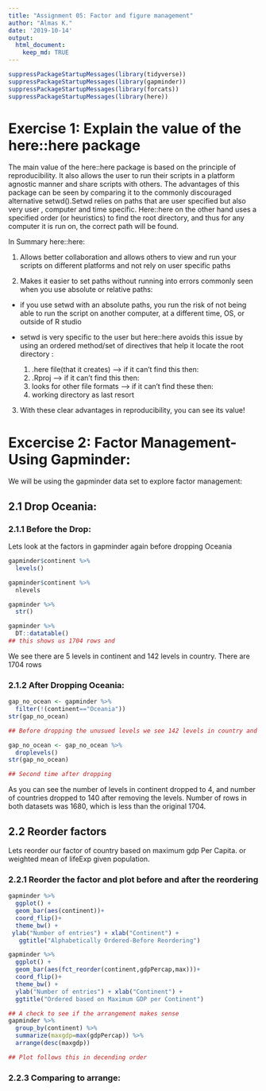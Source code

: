 ```yaml
---
title: "Assignment 05: Factor and figure management"
author: "Almas K."
date: '2019-10-14'
output:
  html_document:
    keep_md: TRUE
---
```


```r
suppressPackageStartupMessages(library(tidyverse))
suppressPackageStartupMessages(library(gapminder))
suppressPackageStartupMessages(library(forcats))
suppressPackageStartupMessages(library(here))

```

# Exercise 1: Explain the value of the here::here package


The main value of the here::here package is based on the principle of reproducibility. It also allows the user to run their scripts in a platform agnostic manner and share scripts with others. The advantages of this package can be seen by comparing it to the commonly discouraged alternative setwd().Setwd relies on paths that are user specified but also very user , computer and time specific. Here::here on the other hand uses a specified order (or heuristics) to find the root directory, and thus for any computer it is run on, the correct path will be found.

 In Summary here::here:

1. Allows better collaboration and allows others to view and run your scripts on different platforms and not rely on user specific paths

2. Makes it easier to set paths without running into errors commonly seen when you use absolute or relative paths: 
  * if you use setwd with an absolute paths, you run the risk of not being able to run the script on another computer, at a different time, OS, or outside of R studio
  
* setwd is very specific to the user but here::here avoids this issue by using  an ordered method/set of directives that help it locate the root directory : 
    1) .here file(that it creates) --> if it can't find this then:
    2)  .Rproj --> if it can't find this then:
    3) looks for other file formats --> if it can't find these then:
    4) working directory as last resort
  
3. With these clear advantages in reproducibility, you can see its value!  
  
# Excercise 2: Factor Management- Using Gapminder:

We will be using the gapminder data set to explore factor management:


## 2.1 Drop Oceania:

### 2.1.1 Before the Drop:

Lets look at the factors in gapminder again before dropping Oceania 
```r
gapminder$continent %>% 
  levels()

gapminder$continent %>%
  nlevels 

gapminder %>% 
  str()

gapminder %>% 
  DT::datatable()
## this shows us 1704 rows and 

```

We see there are 5 levels in continent and 142 levels in country. There are 1704 rows 

### 2.1.2 After Dropping Oceania:
```r
gap_no_ocean <- gapminder %>%
  filter(!(continent=="Oceania")) 
str(gap_no_ocean) 

## Before dropping the unusued levels we see 142 levels in country and 5 levels in continent, but we have a lost continent, that's not right!

gap_no_ocean <- gap_no_ocean %>%
  droplevels()
str(gap_no_ocean)

## Second time after dropping
```
As you can see the number of levels in continent dropped to 4, and number of countries dropped to 140 after removing the levels. Number of rows in both datasets was 1680, which is less than the original 1704. 

## 2.2 Reorder factors

Lets reorder our factor of country based on maximum gdp Per Capita. or weighted mean of lifeExp given population.


### 2.2.1 Reorder the factor and plot before and after the reordering
```r
gapminder %>%
  ggplot() +
  geom_bar(aes(continent))+
  coord_flip()+
  theme_bw() +
 ylab("Number of entries") + xlab("Continent") +
   ggtitle("Alphabetically Ordered-Before Reordering")

gapminder %>%
  ggplot() +
  geom_bar(aes(fct_reorder(continent,gdpPercap,max)))+ 
  coord_flip()+
  theme_bw() +
  ylab("Number of entries") + xlab("Continent") +
  ggtitle("Ordered based on Maximum GDP per Continent")

## A check to see if the arrangement makes sense
gapminder %>%
  group_by(continent) %>%
  summarize(maxgdp=max(gdpPercap)) %>%
  arrange(desc(maxgdp))

## Plot follows this in decending order
```

### 2.2.3 Comparing to arrange:

